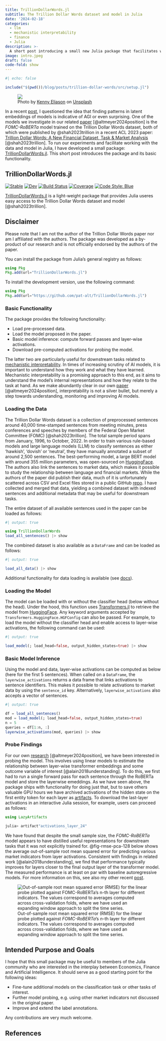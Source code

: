 ```yaml
---
title: TrillionDollarWords.jl
subtitle: The Trillion Dollar Words dataset and model in Julia
date: '2024-02-18'
categories:
  - llm
  - mechanistic interpretability
  - finance
  - Julia
description: >-
  A short post introducing a small new Julia package that facilitates working with the Trillion Dollar Words dataset and model published in a recent ACL 2023 [paper](https://arxiv.org/abs/2305.07972).
image: intro.jpeg
draft: false
code-fold: show
---  
```


```julia
#| echo: false

include("$(pwd())/blog/posts/trillion-dollar-words/src/setup.jl")
```

<div class="intro-gif">
  <figure>
    <img src="intro.jpeg">
    <figcaption>Photo by <a href="https://unsplash.com/@neonbrand?utm_content=creditCopyText&utm_medium=referral&utm_source=unsplash">Kenny Eliason</a> on <a href="https://unsplash.com/photos/1-us-dollar-banknote-8fDhgAN5zG0?utm_content=creditCopyText&utm_medium=referral&utm_source=unsplash">Unsplash</a></figcaption>
  </figure>
</div> 


In a recent [post](../spurious-sparks/index.qmd), I questioned the idea that finding patterns in latent embeddings of models is indicative of AGI or even surprising. One of the models we investigate in our related [paper](https://arxiv.org/abs/2402.03962) [@altmeyer2024position] is the *FOMC-RoBERTa* model trained on the Trillion Dollar Words dataset, both of which were published by @shah2023trillion in a recent ACL 2023 paper: [Trillion Dollar Words: A New Financial Dataset, Task & Market Analysis](https://arxiv.org/abs/2305.07972) [@shah2023trillion]. To run our experiments and facilitate working with the data and model in Julia, I have developed a small package: [TrillionDollarWords.jl](https://github.com/pat-alt/TrillionDollarWords.jl). This short post introduces the package and its basic functionality.

## TrillionDollarWords.jl

[![Stable](https://img.shields.io/badge/docs-stable-blue.svg)](https://pat-alt.github.io/TrillionDollarWords.jl/stable/)
[![Dev](https://img.shields.io/badge/docs-dev-blue.svg)](https://pat-alt.github.io/TrillionDollarWords.jl/dev/)
[![Build Status](https://github.com/pat-alt/TrillionDollarWords.jl/actions/workflows/CI.yml/badge.svg?branch=main)](https://github.com/pat-alt/TrillionDollarWords.jl/actions/workflows/CI.yml?query=branch%3Amain)
[![Coverage](https://codecov.io/gh/pat-alt/TrillionDollarWords.jl/branch/main/graph/badge.svg)](https://codecov.io/gh/pat-alt/TrillionDollarWords.jl)
[![Code Style: Blue](https://img.shields.io/badge/code%20style-blue-4495d1.svg)](https://github.com/invenia/BlueStyle)

[TrillionDollarWords.jl](https://github.com/pat-alt/TrillionDollarWords.jl) is a light-weight package that provides Julia useres easy access to the Trillion Dollar Words dataset and model [@shah2023trillion].

::: {.callout-note}

## Disclaimer  

Please note that I am not the author of the Trillion Dollar Words paper nor am I affiliated with the authors. The package was developed as a by-product of our research and is not officially endorsed by the authors of the paper. 

:::

You can install the package from Julia's general registry as follows:

``` julia
using Pkg
Pkg.add(url="TrillionDollarWords.jl")
```

To install the development version, use the following command:

``` julia
using Pkg
Pkg.add(url="https://github.com/pat-alt/TrillionDollarWords.jl")
```

### Basic Functionality

The package provides the following functionality:

- Load pre-processed data.
- Load the model proposed in the paper. 
- Basic model inference: compute forward passes and layer-wise activations.
- Download pre-computed activations for probing the model.

The latter two are particularly useful for downstream tasks related to [mechanistic interpretability](https://en.wikipedia.org/wiki/Large_language_model#Interpretation). In times of increasing scrutiny of AI models, it is important to understand how they work and what they have learned. Mechanistic interpretability is a promising approach to this end, as it aims to understand the model's internal representations and how they relate to the task at hand. As we make abundantly clear in our own [paper](https://arxiv.org/abs/2402.03962) [@altmeyer2024position], interpretability is not a silver bullet, but merely a step towards understanding, monitoring and improving AI models.

### Loading the Data

The Trillion Dollar Words dataset is a collection of preprocessed sentences around 40,000 time-stamped sentences from meeting minutes, press conferences and speeches by members of the Federal Open Market Committee (FOMC) [@shah2023trillion]. The total sample period spans from January, 1996, to October, 2022. In order to train various rule-based models and large language models (LLM) to classify sentences as either ‘hawkish’, ‘dovish’ or ‘neutral’, they have manually annotated a subset of around 2,500 sentences. The best-performing model, a large BERT model with around 355 million parameters, was open-sourced on [HuggingFace](https://huggingface.co/gtfintechlab/FOMC-RoBERTa?text=A+very+hawkish+stance+excerted+by+the+doves). The authors also link the sentences to market data, which makes it possible to study the relationship between language and financial markets. While the authors of the paper did publish their data, much of it is unfortunately scattered across CSV and Excel files stored in a public GitHub [repo](https://github.com/gtfintechlab/fomc-hawkish-dovish). I have collected and merged that data, yielding a combined dataset with indexed sentences and additional metadata that may be useful for downstream tasks.

The entire dataset of all available sentences used in the paper can be loaded as follows:

```julia
#| output: true

using TrillionDollarWords
load_all_sentences() |> show
```

The combined dataset is also available as a `DataFrame` and can be loaded as follows:

```julia
#| output: true

load_all_data() |> show
```

Additional functionality for data loading is available (see [docs](https://www.patalt.org/TrillionDollarWords.jl/dev/)).

### Loading the Model

The model can be loaded with or without the classifier head (below without the head). Under the hood, this function uses [Transformers.jl](https://github.com/chengchingwen/Transformers.jl) to retrieve the model from [HuggingFace](https://huggingface.co/gtfintechlab/FOMC-RoBERTa?text=A+very+hawkish+stance+excerted+by+the+doves). Any keyword arguments accepted by `Transformers.HuggingFace.HGFConfig` can also be passed. For example, to load the model without the classifier head and enable access to layer-wise activations, the following command can be used:

```julia
#| output: true

load_model(; load_head=false, output_hidden_states=true) |> show
```

### Basic Model Inference

Using the model and data, layer-wise activations can be computed as below (here for the first 5 sentences). When called on a `DataFrame`, the `layerwise_activations` returns a data frame that links activations to sentence identifiers. This makes it possible to relate activations to market data by using the `sentence_id` key. Alternatively, `layerwise_activations` also accepts a vector of sentences.

```julia
#| output: true

df = load_all_sentences()
mod = load_model(; load_head=false, output_hidden_states=true)
n = 5
queries = df[1:n, :]
layerwise_activations(mod, queries) |> show
```

### Probe Findings

For our own [research](https://arxiv.org/abs/2402.03962) [@altmeyer2024position], we have been interested in probing the model. This involves using linear models to estimate the relationship between layer-wise transformer embeddings and some outcome variable of interest [@alain2018understanding]. To do this, we first had to run a single forward pass for each sentence through the RoBERTa model and store the layerwise emeddings. As we have seen above, the package ships with functionality for doing just that, but to save others valuable GPU hours we have archived activations of the hidden state on the first entity token for each layer as [artifacts](https://github.com/pat-alt/TrillionDollarWords.jl/releases/tag/activations_2024-01-17). To download the last-layer activations in an interactive Julia session, for example, users can proceed as follows:

``` julia
using LazyArtifacts

julia> artifact"activations_layer_24"
```

We have found that despite the small sample size, the *FOMC-RoBERTa* model appears to have distilled useful representations for downstream tasks that it was not explicitly trained for. @fig-rmse-pca-128 below shows the average out-of-sample root mean squared error for predicting various market indicators from layer activations. Consistent with findings in related work [@alain2018understanding], we find that performance typically improves for layers closer to the final output layer of the transformer model. The measured performance is at least on par with baseline autoregressive models. For more information on this, see also my other recent [post](../spurious-sparks/index.qmd).

![Out-of-sample root mean squared error (RMSE) for the linear probe plotted against *FOMC-RoBERTa*'s $n$-th layer for different indicators. The values correspond to averages computed across cross-validation folds, where we have used an expanding window approach to split the time series.](https://raw.githubusercontent.com/pat-alt/TrillionDollarWords.jl/11-activations-for-cls-head/dev/juliacon/rmse_pca_128.png){#fig-rmse-pca-128}

## Intended Purpose and Goals

I hope that this small package may be useful to members of the Julia community who are interested in the interplay between Economics, Finance and Artificial Intelligence. It should serve as a good starting point for the following ideas:

- Fine-tune additional models on the classification task or other tasks of interest.
- Further model probing, e.g. using other market indicators not discussed in the original paper.
- Improve and extend the label annotations. 

Any contributions are very much welcome.

## References